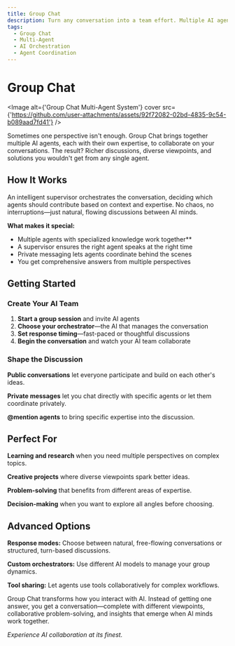 ```yaml
---
title: Group Chat
description: Turn any conversation into a team effort. Multiple AI agents collaborate naturally to give you richer, more insightful responses.
tags:
  - Group Chat
  - Multi-Agent
  - AI Orchestration
  - Agent Coordination
---
```


# Group Chat

<Image alt={'Group Chat Multi-Agent System'} cover src={'https://github.com/user-attachments/assets/92f72082-02bd-4835-9c54-b089aad7fd41'} />

Sometimes one perspective isn't enough. Group Chat brings together multiple AI agents, each with their own expertise, to collaborate on your conversations. The result? Richer discussions, diverse viewpoints, and solutions you wouldn't get from any single agent.

## How It Works

An intelligent supervisor orchestrates the conversation, deciding which agents should contribute based on context and expertise. No chaos, no interruptions—just natural, flowing discussions between AI minds.

**What makes it special:**

- Multiple agents with specialized knowledge work together\*\*
- A supervisor ensures the right agent speaks at the right time
- Private messaging lets agents coordinate behind the scenes
- You get comprehensive answers from multiple perspectives

## Getting Started

### Create Your AI Team

1. **Start a group session** and invite AI agents
2. **Choose your orchestrator**—the AI that manages the conversation
3. **Set response timing**—fast-paced or thoughtful discussions
4. **Begin the conversation** and watch your AI team collaborate

### Shape the Discussion

**Public conversations** let everyone participate and build on each other's ideas.

**Private messages** let you chat directly with specific agents or let them coordinate privately.

**@mention agents** to bring specific expertise into the discussion.

## Perfect For

**Learning and research** when you need multiple perspectives on complex topics.

**Creative projects** where diverse viewpoints spark better ideas.

**Problem-solving** that benefits from different areas of expertise.

**Decision-making** when you want to explore all angles before choosing.

## Advanced Options

**Response modes:** Choose between natural, free-flowing conversations or structured, turn-based discussions.

**Custom orchestrators:** Use different AI models to manage your group dynamics.

**Tool sharing:** Let agents use tools collaboratively for complex workflows.

Group Chat transforms how you interact with AI. Instead of getting one answer, you get a conversation—complete with different viewpoints, collaborative problem-solving, and insights that emerge when AI minds work together.

*Experience AI collaboration at its finest.*
